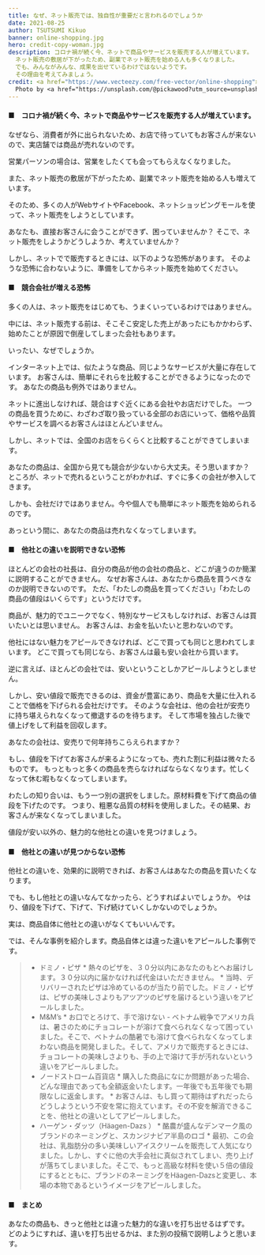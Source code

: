 ```yaml
---
title: なぜ、ネット販売では、独自性が重要だと言われるのでしょうか
date: 2021-08-25
author: TSUTSUMI Kikuo
banner: online-shopping.jpg
hero: credit-copy-woman.jpg
description: コロナ禍が続く今、ネットで商品やサービスを販売する人が増えています。
  ネット販売の敷居が下がったため、副業でネット販売を始める人も多くなりました。
  でも、みんながみんな、成果を出せているわけではないようです。
  その理由を考えてみましょう。
credit: <a href="https://www.vecteezy.com/free-vector/online-shopping">Online Shopping Vectors by Vecteezy</a><br />
  Photo by <a href="https://unsplash.com/@pickawood?utm_source=unsplash&utm_medium=referral&utm_content=creditCopyText">Pickawood</a> on <a href="https://unsplash.com/?utm_source=unsplash&utm_medium=referral&utm_content=creditCopyText">Unsplash</a>
---
```


#### ■　コロナ禍が続く今、ネットで商品やサービスを販売する人が増えています。

なぜなら、消費者が外に出られないため、お店で待っていてもお客さんが来ないので、実店舗では商品が売れないのです。

営業パーソンの場合は、営業をしたくても会ってもらえなくなりました。

また、ネット販売の敷居が下がったため、副業でネット販売を始める人も増えています。

そのため、多くの人がWebサイトやFacebook、ネットショッピングモールを使って、ネット販売をしようとしています。

あなたも、直接お客さんに会うことができず、困っていませんか？
そこで、ネット販売をしようかどうしようか、考えていませんか？

しかし、ネットでで販売するときには、以下のような恐怖があります。
そのような恐怖に合わないように、準備をしてからネット販売を始めてください。

#### ■　競合会社が増える恐怖

多くの人は、ネット販売をはじめても、うまくいっているわけではありません。

中には、ネット販売する前は、そこそこ安定した売上があったにもかかわらず、始めたことが原因で倒産してしまった会社もあります。

いったい、なぜでしょうか。

インターネット上では、似たような商品、同じようなサービスが大量に存在しています。
お客さんは、簡単にそれらを比較することができるようになったのです。
あなたの商品も例外ではありません。

ネットに進出しなければ、競合はすぐ近くにある会社やお店だけでした。
一つの商品を買うために、わざわざ取り扱っている全部のお店にいって、価格や品質やサービスを調べるお客さんはほとんどいません。

しかし、ネットでは、全国のお店をらくらくと比較することができてしまいます。

あなたの商品は、全国から見ても競合が少ないから大丈夫。そう思いますか？
ところが、ネットで売れるということがわかれば、すぐに多くの会社が参入してきます。

しかも、会社だけではありません。今や個人でも簡単にネット販売を始められるのです。

あっという間に、あなたの商品は売れなくなってしまいます。

#### ■　他社との違いを説明できない恐怖

ほとんどの会社の社長は、自分の商品が他の会社の商品と、どこが違うのか簡潔に説明することができません。
なぜお客さんは、あなたから商品を買うべきなのか説明できないのです。
ただ、「わたしの商品を買ってください」「わたしの商品の値段はいくらです」というだけです。

商品が、魅力的でユニークでなく、特別なサービスもしなければ、お客さんは買いたいとは思いません。
お客さんは、お金を払いたいと思わないのです。

他社にはない魅力をアピールできなければ、どこで買っても同じと思われてしまいます。
どこで買っても同じなら、お客さんは最も安い会社から買います。

逆に言えば、ほとんどの会社では、安いということしかアピールしようとしません。

しかし、安い値段で販売できるのは、資金が豊富にあり、商品を大量に仕入れることで価格を下げられる会社だけです。
そのような会社は、他の会社が安売りに持ち堪えられなくなって撤退するのを待ちます。
そして市場を独占した後で値上げをして利益を回収します。

あなたの会社は、安売りで何年持ちこらえられますか？

もし、値段を下げてお客さんが来るようになっても、売れた割に利益は微々たるものです。
もっともっと多くの商品を売らなければならなくなります。忙しくなって休む暇もなくなってしまいます。

わたしの知り合いは、もう一つ別の選択をしました。原材料費を下げて商品の値段を下げたのです。
つまり、粗悪な品質の材料を使用しました。その結果、お客さんが来なくなってしまいました。

値段が安い以外の、魅力的な他社との違いを見つけましょう。

#### ■　他社との違いが見つからない恐怖

他社との違いを、効果的に説明できれば、お客さんはあなたの商品を買いたくなります。

でも、もし他社との違いなんてなかったら、どうすればよいでしょうか。
やはり、値段を下げて、下げて、下げ続けていくしかないのでしょうか。

実は、商品自体に他社との違いがなくてもいいんです。

では、そんな事例を紹介します。商品自体とは違った違いをアピールした事例です。

> - ドミノ・ピザ
    * 熱々のピザを、３０分以内にあなたのもとへお届けします。３０分以内に届かなければ代金はいただきません。
        * 当時、デリバリーされたピザは冷めているのが当たり前でした。ドミノ・ピザは、ピザの美味しさよりもアツアツのピザを届けるという違いをアピールしました。
> - M&M’s
    * お口でとろけて、手で溶けない
        - ベトナム戦争でアメリカ兵は、暑さのためにチョコレートが溶けて食べられなくなって困っていました。そこで、ベトナムの酷暑でも溶けて食べられなくなってしまわない商品を開発しました。そして、アメリカで販売するときには、チョコレートの美味しさよりも、手の上で溶けて手が汚れないという違いをアピールしました。
> - ノードストローム百貨店
    * 購入した商品になにか問題があった場合、どんな理由であっても全額返金いたします。一年後でも五年後でも期限なしに返金します。
        * お客さんは、もし買って期待はずれだったらどうしようという不安を常に抱えています。その不安を解消できることを、他社との違いとしてアピールしました。
> - ハーゲン・ダッツ（Häagen-Dazs ）
    * 酪農が盛んなデンマーク風のブランドのネーミングと、スカンジナビア半島のロゴ
        * 最初、この会社は、乳脂肪分の多い美味しいアイスクリームを販売して人気になりました。しかし、すぐに他の大手会社に真似されてしまい、売り上げが落ちてしまいました。そこで、もっと高級な材料を使い５倍の値段にするとともに、ブランドのネーミングをHäagen-Dazsと変更し、本場の本物であるというイメージをアピールしました。

#### ■　まとめ

あなたの商品も、きっと他社とは違った魅力的な違いを打ち出せるはずです。
どのようにすれば、違いを打ち出せるかは、また別の投稿で説明しようと思います。


